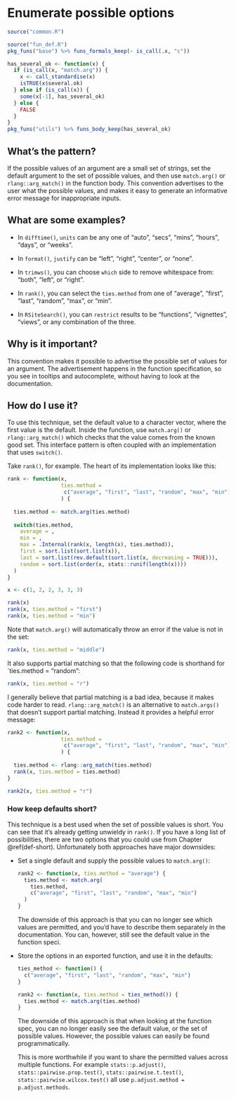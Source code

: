 # Enumerate possible options {#def-enum}

```r
source("common.R")
```

```r
source("fun_def.R")
pkg_funs("base") %>% funs_formals_keep(~ is_call(.x, "c"))

has_several_ok <- function(x) {
  if (is_call(x, "match.arg")) {
    x <- call_standardise(x)
    isTRUE(x$several.ok)
  } else if (is_call(x)) {
    some(x[-1], has_several_ok)
  } else {
    FALSE
  }
}
pkg_funs("utils") %>% funs_body_keep(has_several_ok)
```

## What's the pattern?

If the possible values of an argument are a small set of strings, set the default argument to the set of possible values, and then use `match.arg()` or `rlang::arg_match()` in the function body.
This convention advertises to the user what the possible values, and makes it easy to generate an informative error message for inappropriate inputs.

## What are some examples?

-   In `difftime()`, `units` can be any one of "auto", "secs", "mins", "hours", "days", or "weeks".

-   In `format()`, `justify` can be "left", "right", "center", or "none".

-   In `trimws()`, you can choose `which` side to remove whitespace from: "both", "left", or "right".

-   In `rank()`, you can select the `ties.method` from one of "average", "first", "last", "random", "max", or "min".

-   In `RSiteSearch()`, you can `restrict` results to be "functions", "vignettes", "views", or any combination of the three.

## Why is it important?

This convention makes it possible to advertise the possible set of values for an argument.
The advertisement happens in the function specification, so you see in tooltips and autocomplete, without having to look at the documentation.

## How do I use it?

To use this technique, set the default value to a character vector, where the first value is the default.
Inside the function, use `match.arg()` or `rlang::arg_match()` which checks that the value comes from the known good set.
This interface pattern is often coupled with an implementation that uses `switch()`.

Take `rank()`, for example.
The heart of its implementation looks like this:

```r
rank <- function(x, 
                 ties.method = 
                  c("average", "first", "last", "random", "max", "min")
                 ) {
  
  ties.method <- match.arg(ties.method)
  
  switch(ties.method, 
    average = , 
    min = , 
    max = .Internal(rank(x, length(x), ties.method)), 
    first = sort.list(sort.list(x)),
    last = sort.list(rev.default(sort.list(x, decreasing = TRUE))), 
    random = sort.list(order(x, stats::runif(length(x))))
  )
}

x <- c(1, 2, 2, 3, 3, 3)

rank(x)
rank(x, ties.method = "first")
rank(x, ties.method = "min")
```

Note that `match.arg()` will automatically throw an error if the value is not in the set:

```r
rank(x, ties.method = "middle")
```

It also supports partial matching so that the following code is shorthand for \`ties.method = "random":

```r
rank(x, ties.method = "r")
```

I generally believe that partial matching is a bad idea, because it makes code harder to read.
`rlang::arg_match()` is an alternative to `match.args()` that doesn't support partial matching.
Instead it provides a helpful error message:

```r
rank2 <- function(x, 
                 ties.method = 
                  c("average", "first", "last", "random", "max", "min")
                 ) {
  
  ties.method <- rlang::arg_match(ties.method)
  rank(x, ties.method = ties.method)
}

rank2(x, ties.method = "r")
```

### How keep defaults short?

This technique is a best used when the set of possible values is short.
You can see that it's already getting unwieldy in `rank()`.
If you have a long list of possibilities, there are two options that you could use from Chapter \@ref(def-short).
Unfortunately both approaches have major downsides:

-   Set a single default and supply the possible values to `match.arg()`:

    ```r
    rank2 <- function(x, ties.method = "average") {
      ties.method <- match.arg(
        ties.method, 
        c("average", "first", "last", "random", "max", "min")
      )
    }
    ```

    The downside of this approach is that you can no longer see which values are permitted, and you'd have to describe them separately in the documentation.
    You can, however, still see the default value in the function speci.

-   Store the options in an exported function, and use it in the defaults:

    ```r
    ties_method <- function() {
      c("average", "first", "last", "random", "max", "min")
    }

    rank2 <- function(x, ties.method = ties_method()) {
      ties.method <- match.arg(ties.method)
    }
    ```

    The downside of this approach is that when looking at the function spec, you can no longer easily see the default value, or the set of possible values.
    However, the possible values can easily be found programmatically.

    This is more worthwhile if you want to share the permitted values across multiple functions.
    For example `stats::p.adjust()`, `stats::pairwise.prop.test()`, `stats::pairwise.t.test()`, `stats::pairwise.wilcox.test()` all use `p.adjust.method = p.adjust.methods`.
